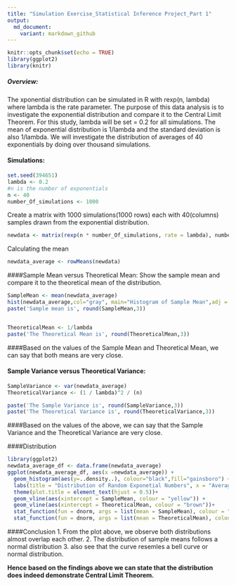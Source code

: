 ---
title: "Simulation Exercise_Statistical Inference Project_Part 1"
output:
  md_document:
    variant: markdown_github
---

```{r setup, include=FALSE, message=FALSE,warning=FALSE,echo=TRUE,cache=TRUE}
knitr::opts_chunk$set(echo = TRUE)
library(ggplot2)
library(knitr)
```

##### Overview: 
The xponential distribution can be simulated in R with rexp(n, lambda) where lambda is the rate parameter. 
The purpose of this data analysis is to investigate the exponential distribution and compare it to the Central Limit Theorem. 
For this study, lambda will be set = 0.2 for all simulations.
The mean of exponential distribution is 1/lambda and the standard deviation is also 1/lambda.
We will investigate the distribution of averages of 40 exponentials by doing over thousand simulations.

#### Simulations: 
```{r}
set.seed(394651)
lambda <- 0.2 
#n is the number of exponentials
n <- 40 
number_Of_simulations <- 1000 
```

Create a matrix with 1000 simulations(1000 rows) each with 40(columns) samples drawn from the exponential distribution.
```{r}
newdata <- matrix(rexp(n * number_Of_simulations, rate = lambda), number_Of_simulations)
```

Calculating the mean
```{r}
newdata_average <- rowMeans(newdata)
```

####Sample Mean versus Theoretical Mean: 
Show the sample mean and compare it to the theoretical mean of the distribution.
```{r}
SampleMean <- mean(newdata_average)
hist(newdata_average,col="gray", main="Histogram of Sample Mean",adj = 0.5)
paste('Sample mean is', round(SampleMean,3))


TheoreticalMean <- 1/lambda
paste('The Theoretical Mean is', round(TheoreticalMean,3))
```

####Based on the values of the Sample Mean and Theoretical Mean, we can say that both means are very close.




#### Sample Variance versus Theoretical Variance: 
```{r}
SampleVariance <- var(newdata_average)
TheoreticalVariance <- (1 / lambda)^2 / (n) 

```

```{r,echo=FALSE}
paste('The Sample Variance is', round(SampleVariance,3))
paste('The Theoretical Variance is', round(TheoreticalVariance,3))
```

####Based on the values of the above, we can say that the Sample Variance and the Theoretical Variance are very close.



####Distribution
```{r,warning=FALSE}
library(ggplot2)
newdata_average_df <- data.frame(newdata_average)
ggplot(newdata_average_df, aes(x =newdata_average)) + 
  geom_histogram(aes(y=..density..), colour="black",fill="gainsboro") +
  labs(title = "Distribution of Random Exponetial Numbers", x = "Average of 40 Samples", y = "Density") +
  theme(plot.title = element_text(hjust = 0.5))+
  geom_vline(aes(xintercept = SampleMean, colour = "yellow")) +
  geom_vline(aes(xintercept = TheoreticalMean, colour = "brown"))+
  stat_function(fun = dnorm, args = list(mean = SampleMean), colour = "forestgreen", size = 2.0)+
  stat_function(fun = dnorm, args = list(mean = TheoreticalMean), colour = "orange", size = 2.0)
```



####Conclusion
1. From the plot above, we observe both distributions almost overlap each other. 
2. The distribution of sample means follows a normal distribution
3. also see that the curve resemles a bell curve or normal distribution. 

**Hence based on the findings above we can state that the distribution does indeed demonstrate Central Limit Theorem.**

